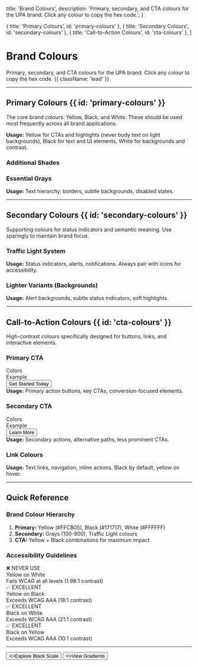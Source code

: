 
  title: 'Brand Colours',
  description:
    'Primary, secondary, and CTA colours for the UPA brand. Click any colour to copy the hex code.',
}

  { title: 'Primary Colours', id: 'primary-colours' },
  { title: 'Secondary Colours', id: 'secondary-colours' },
  { title: 'Call-to-Action Colours', id: 'cta-colours' },
]

<HeroPattern />

# Brand Colours

Primary, secondary, and CTA colours for the UPA brand. Click any colour to copy the hex code. {{ className: 'lead' }}

---

## Primary Colours {{ id: 'primary-colours' }}

The core brand colours: Yellow, Black, and White. These should be used most frequently across all brand applications.

<div className="not-prose mt-6">
  <ColorScale
    colors={[
      { name: 'Yellow 500', hex: '#FFCB05', description: 'Primary brand yellow' },
      { name: 'Black 900', hex: '#171717', description: 'Primary brand black' },
      { name: 'Pure White', hex: '#FFFFFF', description: 'Backgrounds' },
    ]}
    columns={3}
  />
</div>

**Usage:** Yellow for CTAs and highlights (never body text on light backgrounds), Black for text and UI elements, White for backgrounds and contrast.

### Additional Shades

<div className="not-prose mt-6">
  <ColorScale
    colors={[
      { name: 'Yellow 400', hex: '#FBBF24', description: 'Lighter yellow' },
      { name: 'Yellow 600', hex: '#D97706', description: 'Hover state' },
      { name: 'Pure Black', hex: '#000000', description: 'Maximum contrast' },
    ]}
    columns={3}
  />
</div>

### Essential Grays

<div className="not-prose mt-6">
  <ColorScale
    colors={[
      { name: 'Gray 100', hex: '#F5F5F5', description: 'Light backgrounds' },
      { name: 'Gray 200', hex: '#E5E5E5', description: 'Borders' },
      { name: 'Gray 500', hex: '#737373', description: 'Secondary text' },
      { name: 'Gray 600', hex: '#525252', description: 'Muted text' },
      { name: 'Gray 800', hex: '#262626', description: 'Body text' },
    ]}
    columns={5}
  />
</div>

**Usage:** Text hierarchy, borders, subtle backgrounds, disabled states.

---

## Secondary Colours {{ id: 'secondary-colours' }}

Supporting colours for status indicators and semantic meaning. Use sparingly to maintain brand focus.

### Traffic Light System

<div className="not-prose mt-6">
  <ColorScale
    colors={[
      { name: 'Success', hex: '#16A34A', description: 'Green - 4.5:1 contrast', contrastRatio: '4.5:1' },
      { name: 'Warning', hex: '#D97706', description: 'Amber - 4.5:1 contrast', contrastRatio: '4.5:1' },
      { name: 'Error', hex: '#DC2626', description: 'Red - 4.5:1 contrast', contrastRatio: '4.5:1' },
      { name: 'Info', hex: '#2563EB', description: 'Blue - 4.5:1 contrast', contrastRatio: '4.5:1' },
    ]}
    columns={4}
  />
</div>

**Usage:** Status indicators, alerts, notifications. Always pair with icons for accessibility.

### Lighter Variants (Backgrounds)

<div className="not-prose mt-6">
  <ColorScale
    colors={[
      { name: 'Success Light', hex: '#DCFCE7', description: 'Success backgrounds' },
      { name: 'Warning Light', hex: '#FEF3C7', description: 'Warning backgrounds' },
      { name: 'Error Light', hex: '#FEE2E2', description: 'Error backgrounds' },
      { name: 'Info Light', hex: '#DBEAFE', description: 'Info backgrounds' },
    ]}
    columns={4}
  />
</div>

**Usage:** Alert backgrounds, subtle status indicators, soft highlights.

---

## Call-to-Action Colours {{ id: 'cta-colours' }}

High-contrast colours specifically designed for buttons, links, and interactive elements.

### Primary CTA

<div className="not-prose mt-6 grid gap-6 md:grid-cols-2">
  <div>
    <div className="text-sm font-semibold text-zinc-900 dark:text-white mb-3">Colors</div>
    <ColorScale
      colors={[
        { name: 'CTA Yellow', hex: '#FFCB05', description: 'Primary CTA background' },
        { name: 'CTA Hover', hex: '#D97706', description: 'CTA hover state' },
        { name: 'CTA Text', hex: '#171717', description: 'Text on yellow CTA' },
      ]}
      columns={3}
    />
  </div>
  <div>
    <div className="text-sm font-semibold text-zinc-900 dark:text-white mb-3">Example</div>
    <div className="rounded-xl border border-zinc-200 bg-white p-8 dark:border-zinc-800 dark:bg-zinc-950">
      <button className="rounded-lg bg-[#FFCB05] px-8 py-4 font-bold text-[#171717] transition-colors hover:bg-[#D97706]">
        Get Started Today
      </button>
      <div className="mt-4 text-sm text-zinc-600 dark:text-zinc-400">
        <strong>Usage:</strong> Primary action buttons, key CTAs, conversion-focused elements.
      </div>
    </div>
  </div>
</div>

### Secondary CTA

<div className="not-prose mt-6 grid gap-6 md:grid-cols-2">
  <div>
    <div className="text-sm font-semibold text-zinc-900 dark:text-white mb-3">Colors</div>
    <ColorScale
      colors={[
        { name: 'Secondary CTA', hex: '#171717', description: 'Secondary button background' },
        { name: 'Secondary Hover', hex: '#404040', description: 'Secondary hover state' },
        { name: 'Secondary Text', hex: '#FFFFFF', description: 'Text on dark CTA' },
      ]}
      columns={3}
    />
  </div>
  <div>
    <div className="text-sm font-semibold text-zinc-900 dark:text-white mb-3">Example</div>
    <div className="rounded-xl border border-zinc-200 bg-white p-8 dark:border-zinc-800 dark:bg-zinc-950">
      <button className="rounded-lg bg-[#171717] px-8 py-4 font-bold text-white transition-colors hover:bg-[#404040]">
        Learn More
      </button>
      <div className="mt-4 text-sm text-zinc-600 dark:text-zinc-400">
        <strong>Usage:</strong> Secondary actions, alternative paths, less prominent CTAs.
      </div>
    </div>
  </div>
</div>

### Link Colours

<div className="not-prose mt-6">
  <ColorScale
    colors={[
      { name: 'Link Default', hex: '#171717', description: 'Default link color' },
      { name: 'Link Hover', hex: '#FFCB05', description: 'Link hover/active' },
      { name: 'Link Visited', hex: '#525252', description: 'Visited links (optional)' },
    ]}
    columns={3}
  />
</div>

**Usage:** Text links, navigation, inline actions. Black by default, yellow on hover.

---

## Quick Reference

### Brand Colour Hierarchy

1. **Primary:** Yellow (#FFCB05), Black (#171717), White (#FFFFFF)
2. **Secondary:** Grays (100-900), Traffic Light colours
3. **CTA:** Yellow + Black combinations for maximum impact

### Accessibility Guidelines

<div className="not-prose mt-6 grid gap-4 md:grid-cols-2">
  <div className="rounded-xl border-2 border-red-200 bg-red-50 p-6 dark:border-red-900 dark:bg-red-950">
    <div className="mb-3 flex items-center gap-2">
      <span className="text-2xl">❌</span>
      <span className="font-bold text-red-900 dark:text-red-200">NEVER USE</span>
    </div>
    <div className="rounded-lg bg-white p-4">
      <div className="text-lg font-bold" style={{color: '#FFCB05'}}>
        Yellow on White
      </div>
    </div>
    <div className="mt-3 text-sm text-red-900 dark:text-red-200">
      Fails WCAG at all levels (1.98:1 contrast)
    </div>
  </div>

  <div className="rounded-xl border-2 border-green-200 bg-green-50 p-6 dark:border-green-900 dark:bg-green-950">
    <div className="mb-3 flex items-center gap-2">
      <span className="text-2xl">✅</span>
      <span className="font-bold text-green-900 dark:text-green-200">EXCELLENT</span>
    </div>
    <div className="rounded-lg bg-[#171717] p-4">
      <div className="text-lg font-bold text-[#FFCB05]">
        Yellow on Black
      </div>
    </div>
    <div className="mt-3 text-sm text-green-900 dark:text-green-200">
      Exceeds WCAG AAA (18:1 contrast)
    </div>
  </div>

  <div className="rounded-xl border-2 border-green-200 bg-green-50 p-6 dark:border-green-900 dark:bg-green-950">
    <div className="mb-3 flex items-center gap-2">
      <span className="text-2xl">✅</span>
      <span className="font-bold text-green-900 dark:text-green-200">EXCELLENT</span>
    </div>
    <div className="rounded-lg bg-white p-4">
      <div className="text-lg font-bold text-[#171717]">
        Black on White
      </div>
    </div>
    <div className="mt-3 text-sm text-green-900 dark:text-green-200">
      Exceeds WCAG AAA (21:1 contrast)
    </div>
  </div>

  <div className="rounded-xl border-2 border-green-200 bg-green-50 p-6 dark:border-green-900 dark:bg-green-950">
    <div className="mb-3 flex items-center gap-2">
      <span className="text-2xl">✅</span>
      <span className="font-bold text-green-900 dark:text-green-200">EXCELLENT</span>
    </div>
    <div className="rounded-lg bg-[#FFCB05] p-4">
      <div className="text-lg font-bold text-[#171717]">
        Black on Yellow
      </div>
    </div>
    <div className="mt-3 text-sm text-green-900 dark:text-green-200">
      Exceeds WCAG AAA (10:1 contrast)
    </div>
  </div>
</div>

---

<div className="not-prose mt-12 flex gap-3">
  <Button href="/black-scale" arrow="right">
    <>Explore Black Scale</>
  </Button>
  <Button href="/gradients" variant="outline">
    <>View Gradients</>
  </Button>
</div>
